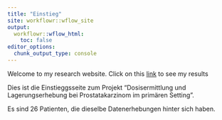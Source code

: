 ```yaml
---
title: "Einstieg"
site: workflowr::wflow_site
output:
  workflowr::wflow_html:
    toc: false
editor_options:
  chunk_output_type: console
---
```


Welcome to my research website.
Click on this [link](first-analysis.html) to see my results

Dies ist die Einstieggsseite zum Projekt "Dosisermittlung und Lagerungserhebung bei Prostatakarzinom im primären Setting". 

Es sind 26 Patienten, die dieselbe Datenerhebungen hinter sich haben. 
